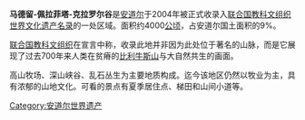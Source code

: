 {{unreferenced|time=2019-07-07}}
{{世界文化遗产概要表
| site_img = File:Vall_del_Madriu-Perafita-Claror_-_80.jpg
| site_img_capt = 马德留-佩拉菲塔-克拉罗尔谷
| site_img_width = 350px
| zh_name = 马德留-佩拉菲塔-克拉罗尔谷
| en_name = Madriu-Perafita-Claror Valley
| fr_name = 
| country = {{AND}}
| Region = 欧洲和北美地区
| criterion_c = v
| rg_year = 2004
| ex_rg_year = 2006年
| Danger_year = 
| remarks = 
| org_url = http://whc.unesco.org/en/list/1160/
| map_img = 
| map_img_width =
}}
'''马德留-佩拉菲塔-克拉罗尔谷'''是[[安道尔|安道尔]]于2004年被正式收录入[[联合国教科文组织|联合国教科文组织]][[世界文化遗产|世界文化遗产名录]]的一处区域。面积约4000[[公顷|公顷]]，占安道尔国土面积的9%。

[[联合国教科文组织|联合国教科文组织]]在宣言中称，收录此地并非因为此处位于著名的山脉，而是它展现了过去700年来人类在贫瘠的[[比利牛斯山|比利牛斯山]]与大自然共生的画面。

高山牧场、深山峡谷、乱石丛生为主要地质构成。迄今该地区仍然以牧业为主，具有浓郁的山地文化。可看的景点有夏季居住点、梯田和山间小道等。

{{安道爾世界遺產}}
{{authority control}}
[[Category:安道尔世界遗产|Category:安道尔世界遗产]]